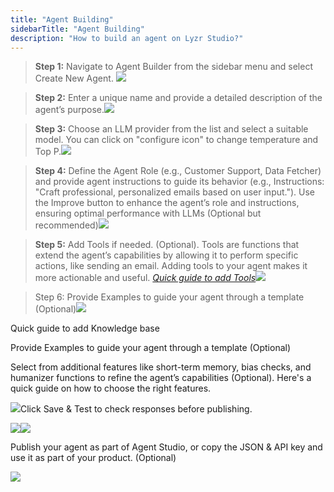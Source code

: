 ```yaml
---
title: "Agent Building"
sidebarTitle: "Agent Building"
description: "How to build an agent on Lyzr Studio?"
---
```


> **Step 1:** Navigate to Agent Builder from the sidebar menu and select Create New Agent.
> ![](/assets/images/lyzr-studio/Createnewagent.png)

> **Step 2:** Enter a unique name and provide a detailed description of the agent’s purpose.![](/assets/images/lyzr-studio/NameDescription.png)&#x9;

> **Step 3:** Choose an LLM provider from the list and select a suitable model. You can click on "configure icon" to change temperature and Top P.![](/assets/images/lyzr-studio/Provider_model.png)



> **Step 4:** Define the Agent Role (e.g., Customer Support, Data Fetcher) and provide agent instructions to guide its behavior (e.g., Instructions: "Craft professional, personalized emails based on user input."). Use the Improve button to enhance the agent’s role and instructions, ensuring optimal performance with LLMs (Optional but recommended)![](/assets/images/lyzr-studio/Improve.png)

> **Step 5:** Add Tools if needed. (Optional).&#x20;
> Tools are functions that extend the agent’s capabilities by allowing it to perform specific actions, like sending an email. Adding tools to your agent makes it more actionable and useful.
> [*Quick guide to add Tools*](https://docs.lyzr.ai/agent-studio/tools)![](/assets/images/lyzr-studio/Tools.png)

> Step 6: Provide Examples to guide your agent through a template (Optional)![](/assets/images/lyzr-studio/Examples.png)

Quick guide to add Knowledge base

Provide Examples to guide your agent through a template (Optional)

Select from additional features like short-term memory, bias checks, and humanizer functions to refine the agent’s capabilities (Optional). Here's a quick guide on how to choose the right features.

![](/assets/images/lyzr-studio/Features.png)Click Save & Test to check responses before publishing.

![](/assets/images/lyzr-studio/Inference_create.png)![](/assets/images/lyzr-studio/Testing.png)

Publish your agent as part of Agent Studio, or copy the JSON & API key and use it as part of your product. (Optional)

![](/assets/images/lyzr-studio/Launchagent.png)